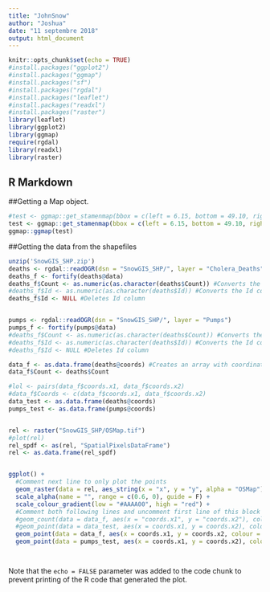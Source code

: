 ```yaml
---
title: "JohnSnow"
author: "Joshua"
date: "11 septembre 2018"
output: html_document
---
```


```r
knitr::opts_chunk$set(echo = TRUE)
#install.packages("ggplot2")
#install.packages("ggmap")
#install.packages("sf")
#install.packages("rgdal")
#install.packages("leaflet")
#install.packages("readxl")
#install.packages("raster")
library(leaflet)
library(ggplot2)
library(ggmap)
require(rgdal) 
library(readxl)
library(raster)
```

## R Markdown


##Getting a Map object.
```r
#test <- ggmap::get_stamenmap(bbox = c(left = 6.15, bottom = 49.10, right = 6.20, top = 49.15), zoom = 14, maptype="watercolor")
test <- ggmap::get_stamenmap(bbox = c(left = 6.15, bottom = 49.10, right = 6.20, top = 49.15), zoom = 14, maptype="watercolor")
ggmap::ggmap(test)
```


##Getting the data from the shapefiles
```r
unzip('SnowGIS_SHP.zip')
deaths <- rgdal::readOGR(dsn = "SnowGIS_SHP/", layer = "Cholera_Deaths")
deaths_f <- fortify(deaths@data)
deaths_f$Count <- as.numeric(as.character(deaths$Count)) #Converts the Count column to double
#deaths_f$Id <- as.numeric(as.character(deaths$Id)) #Converts the Id column to double
deaths_f$Id <- NULL #Deletes Id column


pumps <- rgdal::readOGR(dsn = "SnowGIS_SHP/", layer = "Pumps")
pumps_f <- fortify(pumps@data)
#deaths_f$Count <- as.numeric(as.character(deaths$Count)) #Converts the Count column to double
#deaths_f$Id <- as.numeric(as.character(deaths$Id)) #Converts the Id column to double
#deaths_f$Id <- NULL #Deletes Id column

data_f <- as.data.frame(deaths@coords) #Creates an array with coordinates and counts of deaths
data_f$Count <- deaths$Count

#lol <- pairs(data_f$coords.x1, data_f$coords.x2)
#data_f$Coords <- c(data_f$coords.x1, data_f$coords.x2)
data_test <- as.data.frame(deaths@coords)
pumps_test <- as.data.frame(pumps@coords)


rel <- raster("SnowGIS_SHP/OSMap.tif")
#plot(rel)
rel_spdf <- as(rel, "SpatialPixelsDataFrame")
rel <- as.data.frame(rel_spdf)


ggplot() +
  #Comment next line to only plot the points
  geom_raster(data = rel, aes_string(x = "x", y = "y", alpha = "OSMap")) +
  scale_alpha(name = "", range = c(0.6, 0), guide = F) +
  scale_colour_gradient(low = "#AAAA00", high = "red") +
  #Comment both following lines and uncomment first line of this block to only plot the map
  #geom_count(data = data_f, aes(x = "coords.x1", y = "coords.x2"), colour = "black", size = 1) +
  #geom_point(data = data_test, aes(x = coords.x1, y = coords.x2), colour = "black", size = 1) +
  geom_point(data = data_f, aes(x = coords.x1, y = coords.x2, colour = Count), size = 0.35) +
  geom_point(data = pumps_test, aes(x = coords.x1, y = coords.x2), colour = "black", size = 1)




```



Note that the `echo = FALSE` parameter was added to the code chunk to prevent printing of the R code that generated the plot.
